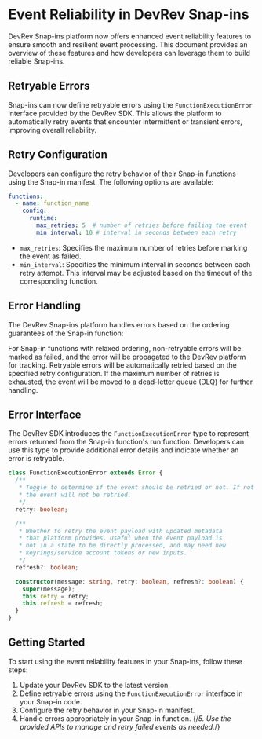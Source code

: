 # Event Reliability in DevRev Snap-ins

DevRev Snap-ins platform now offers enhanced event reliability features to ensure smooth and resilient event processing. This document provides an overview of these features and how developers can leverage them to build reliable Snap-ins.

## Retryable Errors

Snap-ins can now define retryable errors using the `FunctionExecutionError` interface provided by the DevRev SDK. This allows the platform to automatically retry events that encounter intermittent or transient errors, improving overall reliability.

## Retry Configuration

Developers can configure the retry behavior of their Snap-in functions using the Snap-in manifest. The following options are available:

```yaml
functions:
  - name: function_name
    config:
      runtime:
        max_retries: 5  # number of retries before failing the event
        min_interval: 10 # interval in seconds between each retry
```

- `max_retries`: Specifies the maximum number of retries before marking the event as failed.
- `min_interval`: Specifies the minimum interval in seconds between each retry attempt. This interval may be adjusted based on the timeout of the corresponding function.

## Error Handling

The DevRev Snap-ins platform handles errors based on the ordering guarantees of the Snap-in function:

For Snap-in functions with relaxed ordering, non-retryable errors will be marked as failed, and the error will be propagated to the DevRev platform for tracking. Retryable errors will be automatically retried based on the specified retry configuration. If the maximum number of retries is exhausted, the event will be moved to a dead-letter queue (DLQ) for further handling.


## Error Interface

The DevRev SDK introduces the `FunctionExecutionError` type to represent errors returned from the Snap-in function's run function. Developers can use this type to provide additional error details and indicate whether an error is retryable.

```typescript
class FunctionExecutionError extends Error {
  /**
   * Toggle to determine if the event should be retried or not. If not set or set to false,
   * the event will not be retried.
   */
  retry: boolean;

  /**
   * Whether to retry the event payload with updated metadata
   * that platform provides. Useful when the event payload is
   * not in a state to be directly processed, and may need new 
   * keyrings/service account tokens or new inputs.
   */
  refresh?: boolean;

  constructor(message: string, retry: boolean, refresh?: boolean) {
    super(message);
    this.retry = retry;
    this.refresh = refresh;
  }
}
```

## Getting Started

To start using the event reliability features in your Snap-ins, follow these steps:

1. Update your DevRev SDK to the latest version.
2. Define retryable errors using the `FunctionExecutionError` interface in your Snap-in code.
3. Configure the retry behavior in your Snap-in manifest.
4. Handle errors appropriately in your Snap-in function.
{/*5. Use the provided APIs to manage and retry failed events as needed.*/}

